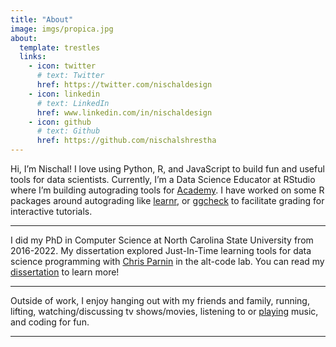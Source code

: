 ```yaml
---
title: "About"
image: imgs/propica.jpg
about:
  template: trestles
  links:
    - icon: twitter
      # text: Twitter
      href: https://twitter.com/nischaldesign
    - icon: linkedin
      # text: LinkedIn
      href: www.linkedin.com/in/nischaldesign
    - icon: github
      # text: Github
      href: https://github.com/nischalshrestha
---
```



Hi, I'm Nischal! I love using Python, R, and JavaScript to build fun and useful tools for data scientists. Currently, I'm a Data Science Educator at RStudio where I'm building autograding tools for [Academy](https://www.rstudio.com/academy/). I have worked on some R packages around autograding like [learnr](https://rstudio.github.io/learnr/index.html), or [ggcheck](https://github.com/rstudio/ggcheck/) to facilitate grading for interactive tutorials.

---

I did my PhD in Computer Science at North Carolina State University from 2016-2022. My dissertation explored Just-In-Time learning tools for data science programming with [Chris Parnin](http://chrisparnin.me) in the alt-code lab. You can read my [dissertation](https://repository.lib.ncsu.edu/handle/1840.20/39802?show=full) to learn more! 

---

Outside of work, I enjoy hanging out with my friends and family, running, lifting, watching/discussing tv shows/movies, listening to or [playing](https://www.youtube.com/channel/UCuGoH54n9UCn8ez7NjjhyMA/about) music, and coding for fun.

---